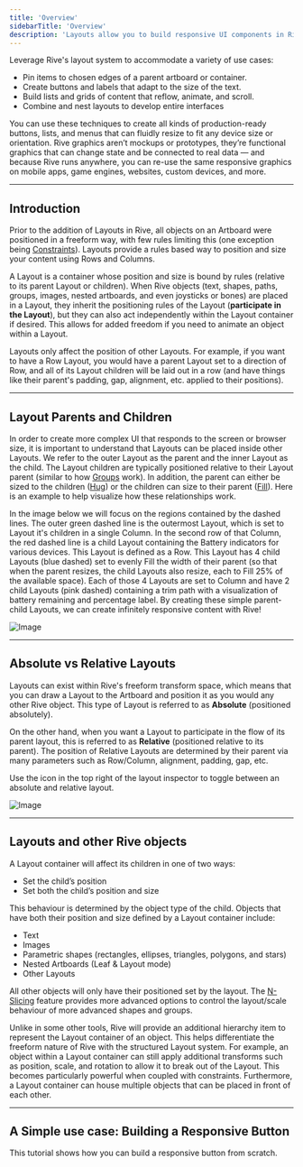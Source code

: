 ```yaml
---
title: 'Overview'
sidebarTitle: 'Overview'
description: 'Layouts allow you to build responsive UI components in Rive. Make your designs fit, fill, or reflow content based on the space available.'
---
```



Leverage Rive's layout system to accommodate a variety of use cases:

- Pin items to chosen edges of a parent artboard or container.
- Create buttons and labels that adapt to the size of the text.
- Build lists and grids of content that reflow, animate, and scroll.
- Combine and nest layouts to develop entire interfaces

You can use these techniques to create all kinds of production-ready buttons, lists, and menus that can fluidly resize to fit any device size or orientation. Rive graphics aren’t mockups or prototypes, they’re functional graphics that can change state and be connected to real data — and because Rive runs anywhere, you can re-use the same responsive graphics on mobile apps, game engines, websites, custom devices, and more.

---

## Introduction

Prior to the addition of Layouts in Rive, all objects on an Artboard were positioned in a freeform way, with few rules limiting this (one exception being [Constraints](/editor/constraints/constraints-overview)). Layouts provide a rules based way to position and size your content using Rows and Columns.

<Tip>A Layout is a container whose position and size is bound by rules (relative to its parent Layout or children). When Rive objects (text, shapes, paths, groups, images, nested artboards, and even joysticks or bones) are placed in a Layout, they inherit the positioning rules of the Layout (**participate in the Layout**), but they can also act independently within the Layout container if desired. This allows for added freedom if you need to animate an object within a Layout.</Tip>

<Tip>Layouts only affect the position of other Layouts. For example, if you want to have a Row Layout, you would have a parent Layout set to a direction of Row, and all of its Layout children will be laid out in a row (and have things like their parent's padding, gap, alignment, etc. applied to their positions).</Tip>

---

## Layout Parents and Children

In order to create more complex UI that responds to the screen or browser size, it is important to understand that Layouts can be placed inside other Layouts. We refer to the outer Layout as the parent and the inner Layout as the child. The Layout children are typically positioned relative to their Layout parent (similar to how [Groups](/editor/fundamentals/groups) work). In addition, the parent can either be sized to the children ([Hug](editor/layouts/layout-parameters#scale-types)) or the children can size to their parent ([Fill](editor/layouts/layout-parameters#scale-types)). Here is an example to help visualize how these relationships work.

In the image below we will focus on the regions contained by the dashed lines. The outer green dashed line is the outermost Layout, which is set to Layout it's children in a single Column. In the second row of that Column, the red dashed line is a child Layout containing the Battery indicators for various devices. This Layout is defined as a Row. This Layout has 4 child Layouts (blue dashed) set to evenly Fill the width of their parent (so that when the parent resizes, the child Layouts also resize, each to Fill 25% of the available space). Each of those 4 Layouts are set to Column and have 2 child Layouts (pink dashed) containing a trim path with a visualization of battery remaining and percentage label. By creating these simple parent-child Layouts, we can create infinitely responsive content with Rive!

![Image](/images/editor/layout-visualized.png)

---

## Absolute vs Relative Layouts

Layouts can exist within Rive's freeform transform space, which means that you can draw a Layout to the Artboard and position it as you would any other Rive object. This type of Layout is referred to as **Absolute** (positioned absolutely).

On the other hand, when you want a Layout to participate in the flow of its parent layout, this is referred to as **Relative** (positioned relative to its parent). The position of Relative Layouts are determined by their parent via many parameters such as Row/Column, alignment, padding, gap, etc.

Use the icon in the top right of the layout inspector to toggle between an absolute and relative layout.

![Image](https://ucarecdn.com/3412f52f-c283-4617-b6c5-f5af8ad1ddcc/)

---

## Layouts and other Rive objects

A Layout container will affect its children in one of two ways:

- Set the child’s position
- Set both the child’s position and size

This behaviour is determined by the object type of the child. Objects that have both their position and size defined by a Layout container include:

- Text
- Images
- Parametric shapes (rectangles, ellipses, triangles, polygons, and stars)
- Nested Artboards (Leaf & Layout mode)
- Other Layouts

All other objects will only have their positioned set by the layout. The [N-Slicing](/editor/layouts/n-slicing) feature provides more advanced options to control the layout/scale behaviour of more advanced shapes and groups.

Unlike in some other tools, Rive will provide an additional hierarchy item to represent the Layout container of an object. This helps differentiate the freeform nature of Rive with the structured Layout system. For example, an object within a Layout container can still apply additional transforms such as position, scale, and rotation to allow it to break out of the Layout. This becomes particularly powerful when coupled with constraints. Furthermore, a Layout container can house multiple objects that can be placed in front of each other.

---

## A Simple use case: Building a Responsive Button

This tutorial shows how you can build a responsive button from scratch.

<YouTube id="dx63jfWJtLQ" />
